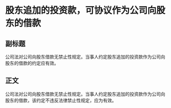 # 股东追加的投资款，可协议作为公司向股东的借款
## 副标题
公司法对公司向股东借款无禁止性规定。当事人约定股东追加的投资款作为公司向股东的借款的约定应有效。
## 正文
公司法对公司向股东借款无禁止性规定。当事人约定股东追加的投资款作为公司向股东的借款，该约定不违反法律禁止性规定，应为有效。